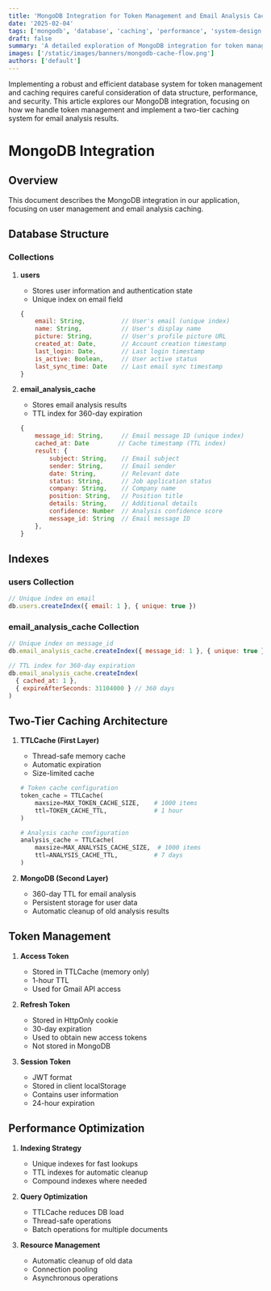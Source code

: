 ```yaml
---
title: 'MongoDB Integration for Token Management and Email Analysis Caching'
date: '2025-02-04'
tags: ['mongodb', 'database', 'caching', 'performance', 'system-design', 'architecture']
draft: false
summary: 'A detailed exploration of MongoDB integration for token management and email analysis caching, focusing on database structure, performance optimization, and security considerations.'
images: ['/static/images/banners/mongodb-cache-flow.png']
authors: ['default']
---
```


Implementing a robust and efficient database system for token management and caching requires careful consideration of data structure, performance, and security. This article explores our MongoDB integration, focusing on how we handle token management and implement a two-tier caching system for email analysis results.

# MongoDB Integration

## Overview

This document describes the MongoDB integration in our application, focusing on user management and email analysis caching.

## Database Structure

### Collections

1. **users**

   - Stores user information and authentication state
   - Unique index on email field

   ```javascript
   {
       email: String,          // User's email (unique index)
       name: String,           // User's display name
       picture: String,        // User's profile picture URL
       created_at: Date,       // Account creation timestamp
       last_login: Date,       // Last login timestamp
       is_active: Boolean,     // User active status
       last_sync_time: Date    // Last email sync timestamp
   }
   ```

2. **email_analysis_cache**
   - Stores email analysis results
   - TTL index for 360-day expiration
   ```javascript
   {
       message_id: String,     // Email message ID (unique index)
       cached_at: Date        // Cache timestamp (TTL index)
       result: {
           subject: String,    // Email subject
           sender: String,     // Email sender
           date: String,       // Relevant date
           status: String,     // Job application status
           company: String,    // Company name
           position: String,   // Position title
           details: String,    // Additional details
           confidence: Number  // Analysis confidence score
           message_id: String  // Email message ID
       },
   }
   ```

## Indexes

### users Collection

```javascript
// Unique index on email
db.users.createIndex({ email: 1 }, { unique: true })
```

### email_analysis_cache Collection

```javascript
// Unique index on message_id
db.email_analysis_cache.createIndex({ message_id: 1 }, { unique: true })

// TTL index for 360-day expiration
db.email_analysis_cache.createIndex(
  { cached_at: 1 },
  { expireAfterSeconds: 31104000 } // 360 days
)
```

## Two-Tier Caching Architecture

1. **TTLCache (First Layer)**

   - Thread-safe memory cache
   - Automatic expiration
   - Size-limited cache

   ```python
   # Token cache configuration
   token_cache = TTLCache(
       maxsize=MAX_TOKEN_CACHE_SIZE,    # 1000 items
       ttl=TOKEN_CACHE_TTL,             # 1 hour
   )

   # Analysis cache configuration
   analysis_cache = TTLCache(
       maxsize=MAX_ANALYSIS_CACHE_SIZE,  # 1000 items
       ttl=ANALYSIS_CACHE_TTL,          # 7 days
   )
   ```

2. **MongoDB (Second Layer)**
   - 360-day TTL for email analysis
   - Persistent storage for user data
   - Automatic cleanup of old analysis results

## Token Management

1. **Access Token**

   - Stored in TTLCache (memory only)
   - 1-hour TTL
   - Used for Gmail API access

2. **Refresh Token**

   - Stored in HttpOnly cookie
   - 30-day expiration
   - Used to obtain new access tokens
   - Not stored in MongoDB

3. **Session Token**
   - JWT format
   - Stored in client localStorage
   - Contains user information
   - 24-hour expiration

## Performance Optimization

1. **Indexing Strategy**

   - Unique indexes for fast lookups
   - TTL indexes for automatic cleanup
   - Compound indexes where needed

2. **Query Optimization**

   - TTLCache reduces DB load
   - Thread-safe operations
   - Batch operations for multiple documents

3. **Resource Management**
   - Automatic cleanup of old data
   - Connection pooling
   - Asynchronous operations
